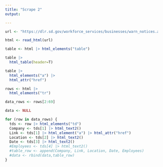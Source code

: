 ```yaml
---
title: "Scrape 2"
output: 

---
```




```r
url <- "https://dlr.sd.gov/workforce_services/businesses/warn_notices.aspx"

html <- read_html(url)
```

```r
table <- html |> html_elements("table")

table |>
  html_table(header=T)

table |> 
  html_elements("a") |> 
  html_attr("href")

```

```r
rows <- html |> 
  html_elements("tr")
```

```r
data_rows <- rows[2:69]

data <- NULL

for (row in data_rows) {
  tds <- row |> html_elements("td")
  Company <- tds[1] |> html_text2()
  Link <- tds[1] |> html_element("a") |> html_attr("href")
  Location <- tds[2] |> html_text2()
  Date <- tds[3] |> html_text2()
  #Employees <- tds[4] |> html_text2()
  #table_row <- append(Company, Link, Location, Date, Employees)
  #data <- rbind(data,table_row)
} 
```

